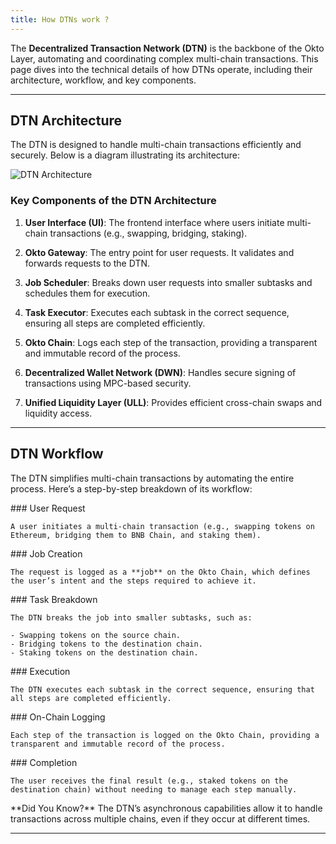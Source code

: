 ```yaml
---
title: How DTNs work ?
---
```



The **Decentralized Transaction Network (DTN)** is the backbone of the Okto Layer, automating and coordinating complex multi-chain transactions. This page dives into the technical details of how DTNs operate, including their architecture, workflow, and key components.

---

## DTN Architecture

The DTN is designed to handle multi-chain transactions efficiently and securely. Below is a diagram illustrating its architecture:

![DTN Architecture](https://static.wixstatic.com/media/9ffdd4_d9604c69877546c8a019220b15a65314~mv2.png/v1/fill/w_925,h_519,al_c,q_90,usm_0.66_1.00_0.01,enc_auto/9ffdd4_d9604c69877546c8a019220b15a65314~mv2.png)

### Key Components of the DTN Architecture

1. **User Interface (UI)**: The frontend interface where users initiate multi-chain transactions (e.g., swapping, bridging, staking).

2. **Okto Gateway**: The entry point for user requests. It validates and forwards requests to the DTN.

3. **Job Scheduler**: Breaks down user requests into smaller subtasks and schedules them for execution.

4. **Task Executor**: Executes each subtask in the correct sequence, ensuring all steps are completed efficiently.

5. **Okto Chain**: Logs each step of the transaction, providing a transparent and immutable record of the process.

6. **Decentralized Wallet Network (DWN)**: Handles secure signing of transactions using MPC-based security.

7. **Unified Liquidity Layer (ULL)**: Provides efficient cross-chain swaps and liquidity access.

---

## DTN Workflow

The DTN simplifies multi-chain transactions by automating the entire process. Here’s a step-by-step breakdown of its workflow:

<Steps>
  <Step>
    ### User Request

    A user initiates a multi-chain transaction (e.g., swapping tokens on Ethereum, bridging them to BNB Chain, and staking them).

  </Step>

  <Step>
    ### Job Creation

    The request is logged as a **job** on the Okto Chain, which defines the user’s intent and the steps required to achieve it.

  </Step>

  <Step>
    ### Task Breakdown

    The DTN breaks the job into smaller subtasks, such as:

    - Swapping tokens on the source chain.
    - Bridging tokens to the destination chain.
    - Staking tokens on the destination chain.

  </Step>

  <Step>
    ### Execution

    The DTN executes each subtask in the correct sequence, ensuring that all steps are completed efficiently.

  </Step>

  <Step>
    ### On-Chain Logging

    Each step of the transaction is logged on the Okto Chain, providing a transparent and immutable record of the process.

  </Step>

  <Step>
    ### Completion

    The user receives the final result (e.g., staked tokens on the destination chain) without needing to manage each step manually.

  </Step>
</Steps>

<Callout>
  **Did You Know?** The DTN’s asynchronous capabilities allow it to handle
  transactions across multiple chains, even if they occur at different times.
</Callout>

---
